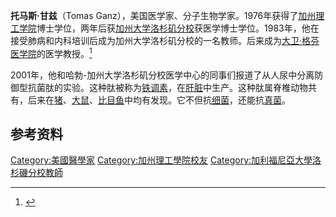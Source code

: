 '''托马斯·甘兹'''（Tomas Ganz），美国医学家、分子生物学家。1976年获得了[[加州理工学院|加州理工学院]]博士学位，两年后获[[加州大学洛杉矶分校|加州大学洛杉矶分校]]获医学博士学位。1983年，他在接受肺病和内科培训后成为加州大学洛杉矶分校的一名教师。后来成为[[大卫·格芬医学院|大卫·格芬医学院]]的医学教授。<ref>{{cite web |url= http://people.healthsciences.ucla.edu/research/institution/personnel?personnel_id=45783 |title= Tom Ganz, M.D., Ph.D. |publisher= David Geffen School of Medicine |accessdate= September 26, 2013 |archive-date= 2020-12-05 |archive-url= https://web.archive.org/web/20201205080745/https://people.healthsciences.ucla.edu/research/institution/personnel?personnel_id=45783 |dead-url= no }}</ref>

2001年，他和哈勃-加州大学洛杉矶分校医学中心的同事们报道了从人尿中分离防御型抗菌肽的实验。这种肽被称为[[铁调素|铁调素]]，在[[肝脏|肝脏]]中生产。这种肽属脊椎动物共有，后来在[[猪|猪]]、[[大鼠|大鼠]]、[[比目鱼|比目鱼]]中均有发现。它不但抗[[细菌|细菌]]，还能抗[[真菌|真菌]]。

==参考资料==
{{reflist}}
{{DEFAULTSORT:ganzi}}
[[Category:美國醫學家|Category:美國醫學家]]
[[Category:加州理工學院校友|Category:加州理工學院校友]]
[[Category:加利福尼亞大學洛杉磯分校教師|Category:加利福尼亞大學洛杉磯分校教師]]